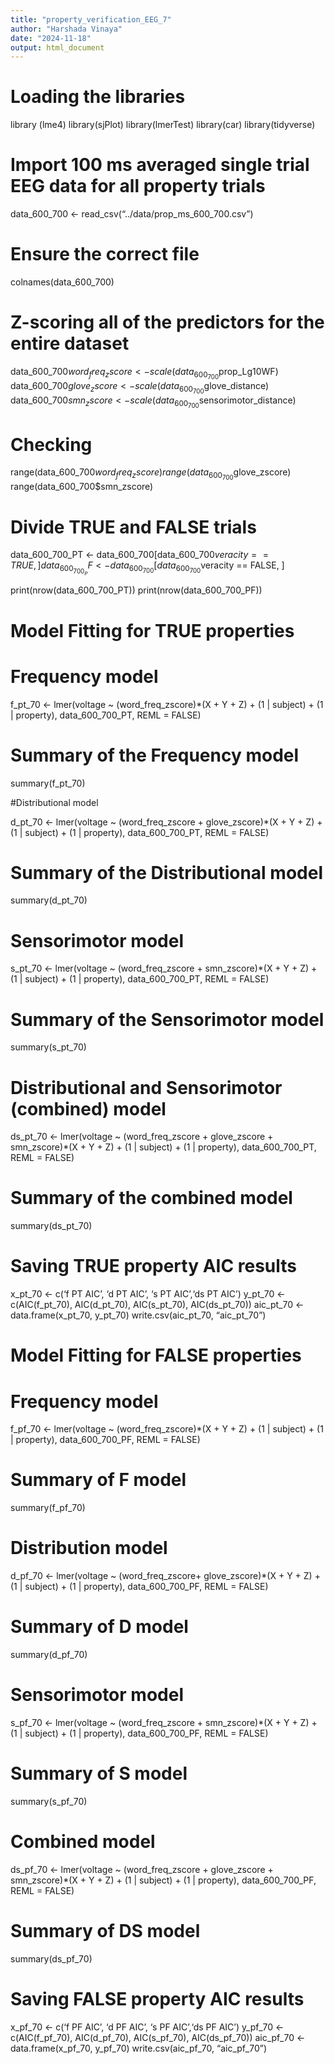 ```yaml
---
title: "property_verification_EEG_7"
author: "Harshada Vinaya"
date: "2024-11-18"
output: html_document
---
```


# Loading the libraries 
library (lme4)
library(sjPlot)
library(lmerTest)
library(car)
library(tidyverse)

# Import 100 ms averaged single trial EEG data for all property trials
data_600_700 <- read_csv("../data/prop_ms_600_700.csv")

# Ensure the correct file
colnames(data_600_700)

# Z-scoring all of the predictors for the entire dataset
data_600_700$word_freq_zscore <- scale(data_600_700$prop_Lg10WF)
data_600_700$glove_zscore <- scale(data_600_700$glove_distance)
data_600_700$smn_zscore <- scale(data_600_700$sensorimotor_distance)


# Checking
range(data_600_700$word_freq_zscore)
range(data_600_700$glove_zscore)
range(data_600_700$smn_zscore)

# Divide TRUE and FALSE trials
data_600_700_PT <- data_600_700[data_600_700$veracity == TRUE, ]
data_600_700_PF <- data_600_700[data_600_700$veracity == FALSE, ]

print(nrow(data_600_700_PT))
print(nrow(data_600_700_PF))

###########################################################################

# Model Fitting for TRUE properties #

# Frequency model

f_pt_70 <- lmer(voltage ~ (word_freq_zscore)*(X + Y + Z) 
                + (1 | subject) 
                + (1 | property), 
                data_600_700_PT, REML = FALSE)

# Summary of the Frequency model 
summary(f_pt_70)

#Distributional model

d_pt_70 <- lmer(voltage ~ (word_freq_zscore + glove_zscore)*(X + Y + Z) 
                + (1 | subject) 
                + (1 | property), 
                data_600_700_PT, REML = FALSE)

# Summary of the Distributional model
summary(d_pt_70)


# Sensorimotor model

s_pt_70 <- lmer(voltage ~ (word_freq_zscore + smn_zscore)*(X + Y + Z) 
                + (1 | subject) 
                + (1 | property), 
                data_600_700_PT, REML = FALSE)

# Summary of the Sensorimotor model
summary(s_pt_70)

# Distributional and Sensorimotor (combined) model

ds_pt_70 <- lmer(voltage ~ (word_freq_zscore + 
                              glove_zscore + 
                              smn_zscore)*(X + Y + Z) 
                 + (1 | subject) 
                 + (1 | property), 
                 data_600_700_PT, REML = FALSE)

# Summary of the combined model
summary(ds_pt_70)


###############################################################

# Saving TRUE property AIC results

x_pt_70 <- c('f PT AIC', 'd PT AIC', 's PT AIC','ds PT AIC')
y_pt_70 <- c(AIC(f_pt_70), AIC(d_pt_70), AIC(s_pt_70), AIC(ds_pt_70))
aic_pt_70 <- data.frame(x_pt_70, y_pt_70)
write.csv(aic_pt_70, "aic_pt_70")

############################################################################

# Model Fitting for FALSE properties

# Frequency model

f_pf_70 <- lmer(voltage ~ (word_freq_zscore)*(X + Y + Z) 
                + (1 | subject) 
                + (1 | property), 
                data_600_700_PF, REML = FALSE)

# Summary of F model
summary(f_pf_70)


# Distribution model

d_pf_70 <- lmer(voltage ~ (word_freq_zscore+ glove_zscore)*(X + Y + Z) 
                + (1 | subject) 
                + (1 | property), 
                data_600_700_PF, REML = FALSE)

# Summary of D model
summary(d_pf_70)


# Sensorimotor model

s_pf_70 <- lmer(voltage ~ (word_freq_zscore + smn_zscore)*(X + Y + Z) 
                + (1 | subject) 
                + (1 | property), 
                data_600_700_PF, REML = FALSE)

# Summary of S model
summary(s_pf_70)


# Combined model

ds_pf_70 <- lmer(voltage ~ (word_freq_zscore +
                              glove_zscore + 
                              smn_zscore)*(X + Y + Z) 
                 + (1 | subject) 
                 + (1 | property), 
                 data_600_700_PF, REML = FALSE)

# Summary of DS model
summary(ds_pf_70)

# Saving FALSE property AIC results

x_pf_70 <- c('f PF AIC', 'd PF AIC', 's PF AIC','ds PF AIC')
y_pf_70 <- c(AIC(f_pf_70), AIC(d_pf_70), AIC(s_pf_70), AIC(ds_pf_70))
aic_pf_70 <- data.frame(x_pf_70, y_pf_70)
write.csv(aic_pf_70, "aic_pf_70")
